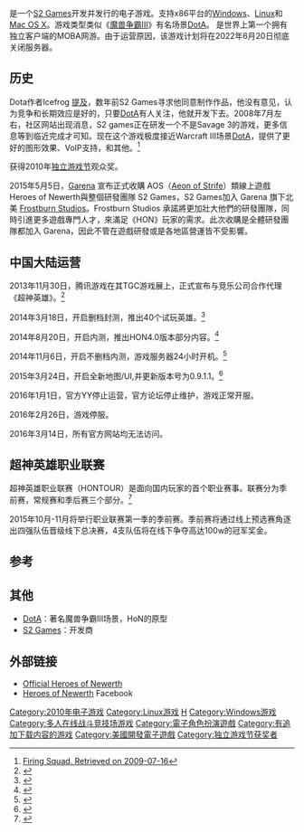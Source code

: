 {{NoteTA
| G1=Games
}}
{{Infobox VG
| title = Heroes of Newerth
| image =  <!-- 檔案不存在 [[File:Hon_logo_box_art.jpg|250px]] ，可從英文維基百科取得 -->
| caption =
| developer = [[Frostburn_Studios|Frostburn Studios]]
| publisher = [[Garena|Garena]]
| engine = 
| designer = 
| artist = 
| composer = [[Arnej|Arnej Šećerkadić]]
| released = 2010年5月12日
| genre = [[Multiplayer_online_battle_arena|Multiplayer online battle arena]]
| modes = [[多人電子遊戲|Multiplayer]]
| platforms = [[Microsoft_Windows|Microsoft Windows]]、[[Mac_OS_X|Mac OS X]]、[[Linux|Linux]]
}}

{{vgname|超神英雄|en=Heroes of Newerth|aka=纽沃斯英雄}}是一个[[S2_Games|S2 Games]]开发并发行的电子游戏。支持x86平台的[[Windows|Windows]]、[[Linux|Linux]]和[[Mac_OS_X|Mac OS X]]。游戏类型类似《[[魔兽争霸III|魔兽争霸III]]》有名场景[[DotA|DotA]]。
是世界上第一个拥有独立客户端的MOBA网游。由于运营原因，该游戏计划将在2022年6月20日彻底关闭服务器。

== 历史 ==
Dota作者Icefrog [https://web.archive.org/web/20090809191851/http://www.playdota.com/forums/3944/heroes-newerth-inspired-dota-again/#12 提及]，数年前S2 Games寻求他同意制作作品，他没有意见，认为竞争和长期效应是好的，只要[[DotA|DotA]]有人关注，他就开发下去。2008年7月左右，社区网站出现消息，S2 games正在研发一个不是Savage 3的游戏，更多信息等到临近完成才可知。现在这个游戏极度接近Warcraft III场景[[Defense_of_the_Ancients|DotA]]，提供了更好的图形效果、VoIP支持，和其他。<ref>[http://www.firingsquad.com/news/newsarticle.asp?searchid=21868 Firing Squad. Retrieved on 2009-07-16]</ref>

获得2010年[[独立游戏节|独立游戏节]]观众奖。

2015年5月5日，[[Garena|Garena]] 宣布正式收購 AOS（[[多人線上競技遊戲|Aeon of Strife]]）類線上遊戲 Heroes of Newerth與整個研發團隊 S2 Games，S2 Games加入 Garena 旗下北美 [[Frostburn_Studios|Frostburn Studios]]。Frostburn Studios 承諾將更加壯大他們的研發團隊，同時引進更多遊戲專門人才，來滿足《HON》玩家的需求。此次收購是全體研發團隊都加入 Garena，因此不管在遊戲研發或是各地區營運皆不受影響。

==中国大陆运营==
2013年11月30日，腾讯游戏在其TGC游戏展上，正式宣布与竞乐公司合作代理《超神英雄》。<ref>{{cite website|url=http://news.pcgames.com.cn/331/3317140.html|title=腾讯游戏合作推出HON 定名《超神英雄》|publisher=[[太平洋游戏网|太平洋游戏网]]|access-date=2014-03-05|archive-url=https://web.archive.org/web/20150111042853/http://news.pcgames.com.cn/331/3317140.html|archive-date=2015-01-11|dead-url=yes}}</ref>

2014年3月18日，开启删档封测，推出40个试玩英雄。<ref>{{cite website|url=http://news.17173.com/content/2014-03-18/20140318092135455_1.shtml |title=《超神英雄》今日封测 继承DotA开创全新竞技|publisher=[[17173|17173]]}}</ref>

2014年8月20日，开启内测，推出HON4.0版本部分内容。<ref>{{cite website|url=http://newgame.duowan.com/1408/271953797060.html|title=HON内测8月20日正式开启 激活码限量发放|publisher=[[17173|17173]]|access-date=2014-08-18|archive-url=https://web.archive.org/web/20140819085640/http://newgame.duowan.com/1408/271953797060.html|archive-date=2014-08-19|dead-url=yes}}</ref>

2014年11月6日，开启不删档内测，游戏服务器24小时开机。<ref>{{cite website |url=http://hon.qq.com/notice/2014/1106/622.html |title=11月6日 HON不删档测试告玩家用户书 |publisher=[[HON|HON]] |access-date=2015-04-04 |archive-url=https://web.archive.org/web/20150410181905/http://hon.qq.com/notice/2014/1106/622.html |archive-date=2015-04-10 |dead-url=yes }}</ref>

2015年3月24日，开启全新地图/UI,并更新版本号为0.9.1.1。<ref>{{cite website|url=http://hon.qq.com/notice/2015/0322/1178.html|title=3月24日版本更新公告：新游戏大厅 新地图 惊艳降临|publisher=[[HON|HON]]|access-date=2015-03-26|archive-url=https://web.archive.org/web/20150402140803/http://hon.qq.com/notice/2015/0322/1178.html|archive-date=2015-04-02|dead-url=yes}}</ref>

2016年1月1日，官方YY停止运营，官方论坛停止维护，游戏正常开服。

2016年2月26日，游戏停服。

2016年3月14日，所有官方网站均无法访问。

== 超神英雄职业联赛 ==
超神英雄职业联赛（HONTOUR）是面向国内玩家的首个职业赛事。联赛分为季前赛，常规赛和季后赛三个部分。<ref>{{Cite web|url = http://hon.qq.com/fun/event20151015_million/index.php#scjg|title = 超神英雄职业联赛 季前赛|accessdate = 2017-02-10|author = |date =2015-10-15 |publisher =qq.com  |deadurl =yes }}{{失效鏈接}}</ref>

2015年10月-11月将举行职业联赛第一季的季前赛。季前赛将通过线上预选赛角逐出四强队伍晋级线下总决赛，4支队伍将在线下争夺高达100w的冠军奖金。

== 参考 ==
<references/>

== 其他 ==
* [[DotA|DotA]]：著名魔兽争霸III场景，HoN的原型
* [[S2_Games|S2 Games]]：开发商

== 外部链接 ==
* [http://www.heroesofnewerth.com/ Official Heroes of Newerth ]
* [http://www.facebook.com/home.php#/heroesofnewerth?ref=mf Heroes of Newerth] Facebook


{{DEFAULTSORT:Heroes of Newerth}}
[[Category:2010年电子游戏|Category:2010年电子游戏]]
[[Category:Linux游戏|Category:Linux游戏]]
[[Category:MacOS遊戲|H]]
[[Category:Windows游戏|Category:Windows游戏]]
[[Category:多人在线战斗竞技场游戏|Category:多人在线战斗竞技场游戏]]
[[Category:電子角色扮演遊戲|Category:電子角色扮演遊戲]]
[[Category:有追加下载内容的游戏|Category:有追加下载内容的游戏]]
[[Category:美國開發電子遊戲|Category:美國開發電子遊戲]]
[[Category:独立游戏节获奖者|Category:独立游戏节获奖者]]